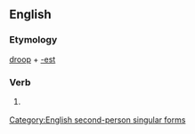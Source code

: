 ==English==

===Etymology===
[[droop]] + [[-est]]

===Verb===
{{infl|en|verb form}}

# {{archaic}} {{form of|Second-person singular simple present form|droop}}

[[Category:English second-person singular forms]]